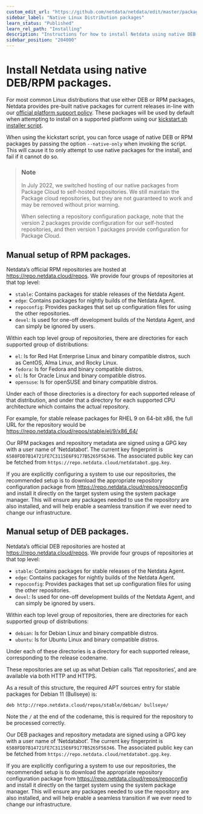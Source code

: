 ```yaml
---
custom_edit_url: "https://github.com/netdata/netdata/edit/master/packaging/installer/methods/packages.md"
sidebar_label: "Native Linux Distribution packages"
learn_status: "Published"
learn_rel_path: "Installing"
description: "Instructions for how to install Netdata using native DEB or RPM packages."
sidebar_position: "204000"
---
```



# Install Netdata using native DEB/RPM packages.

For most common Linux distributions that use either DEB or RPM packages, Netdata provides pre-built native packages
for current releases in-line with
our [official platform support policy](/docs/installing/platform-support-policy).
These packages will be used by default when attempting to install on a supported platform using our
[kickstart.sh installer script](/docs/installing/one-line-installer-for-all-linux-systems).

When using the kickstart script, you can force usage of native DEB or RPM packages by passing the option
`--native-only` when invoking the script. This will cause it to only attempt to use native packages for the install,
and fail if it cannot do so.



> ### Note
> 
> In July 2022, we switched hosting of our native packages from Package Cloud to self-hosted repositories.
> We still maintain the Package cloud repositories, but they are not guaranteed to work and may be removed 
> without prior warning. 
>
> When selecting a repository configuration package, note that the version 2 packages provide configuration for
> our self-hosted repositories, and then version 1 packages provide configuration for Package Cloud.


## Manual setup of RPM packages.

Netdata’s official RPM repositories are hosted at https://repo.netdata.cloud/repos. We provide four groups of
repositories at that top level:

- `stable`: Contains packages for stable releases of the Netdata Agent.
- `edge`: Contains packages for nightly builds of the Netdata Agent.
- `repoconfig`: Provides packages that set up configuration files for using the other repositories.
- `devel`: Is used for one-off development builds of the Netdata Agent, and can simply be ignored by users.

Within each top level group of repositories, there are directories for each supported group of distributions:

- `el`: Is for Red Hat Enterprise Linux and binary compatible distros, such as CentOS, Alma Linux, and Rocky Linux.
- `fedora`: Is for Fedora and binary compatible distros.
- `ol`: Is for Oracle Linux and binary compatible distros.
- `opensuse`: Is for openSUSE and binary compatible distros.

Under each of those directories is a directory for each supported release of that distribution, and under that a
directory for each supported CPU architecture which contains the actual repository.

For example, for stable release packages for RHEL 9 on 64-bit x86, the full URL for the repository would be
https://repo.netdata.cloud/repos/stable/el/9/x86_64/

Our RPM packages and repository metadata are signed using a GPG key with a user name of ‘Netdatabot’. The
current key fingerprint is `6588FDD7B14721FE7C3115E6F9177B5265F56346`. The associated public key can be fetched from
`https://repo.netdata.cloud/netdatabot.gpg.key`.

If you are explicitly configuring a system to use our repositories, the recommended setup is to download the
appropriate repository configuration package from https://repo.netdata.cloud/repos/repoconfig and install it
directly on the target system using the system package manager. This will ensure any packages needed to use the
repository are also installed, and will help enable a seamless transition if we ever need to change our infrastructure.

## Manual setup of DEB packages.

Netdata’s official DEB repositories are hosted at https://repo.netdata.cloud/repos. We provide four groups of
repositories at that top level:

- `stable`: Contains packages for stable releases of the Netdata Agent.
- `edge`: Contains packages for nightly builds of the Netdata Agent.
- `repoconfig`: Provides packages that set up configuration files for using the other repositories.
- `devel`: Is used for one-off development builds of the Netdata Agent, and can simply be ignored by users.

Within each top level group of repositories, there are directories for each supported group of distributions:

- `debian`: Is for Debian Linux and binary compatible distros.
- `ubuntu`: Is for Ubuntu Linux and binary compatible distros.

Under each of these directories is a directory for each supported release, corresponding to the release codename.

These repositories are set up as what Debian calls ‘flat repositories’, and are available via both HTTP and HTTPS.

As a result of this structure, the required APT sources entry for stable packages for Debian 11 (Bullseye) is:

```
deb http://repo.netdata.cloud/repos/stable/debian/ bullseye/
```

Note the `/` at the end of the codename, this is required for the repository to be processed correctly.

Our DEB packages and repository metadata are signed using a GPG key with a user name of ‘Netdatabot’. The
current key fingerprint is `6588FDD7B14721FE7C3115E6F9177B5265F56346`. The associated public key can be fetched from
`https://repo.netdata.cloud/netdatabot.gpg.key`.

If you are explicitly configuring a system to use our repositories, the recommended setup is to download the
appropriate repository configuration package from https://repo.netdata.cloud/repos/repoconfig and install it
directly on the target system using the system package manager. This will ensure any packages needed to use the
repository are also installed, and will help enable a seamless transition if we ever need to change our infrastructure.
